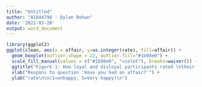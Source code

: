 ```yaml
---
title: "Untitled"
author: "A1844790 - Dylan Rohan"
date: '2022-03-28'
output: word_document
---
```

```r
library(ggplot2)
ggplot(clean, aes(x = affair, y=as.integer(rate), fill=affair)) +
  geom_boxplot(outlier.shape = 22, outlier.fill="#1b98e0") +
  scale_fill_manual(values = c("#1b98e0", "violet"), breaks=waiver()) +
  ggtitle("Figure 1: How loyal and disloyal participants rated \ntheir marriages") +
  xlab("Respons to question 'Have you had an affair?'") +
  ylab("rate\n\n(1=unhappy, 5=Very happy)\n")
```
